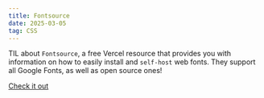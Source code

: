 ```yaml
---
title: Fontsource
date: 2025-03-05
tag: CSS
---
```


TIL about `Fontsource`, a free Vercel resource that provides you with information on how to easily
install and `self-host` web fonts. They support all Google Fonts, as well as open source ones!

[Check it out](https://fontsource.org/)
